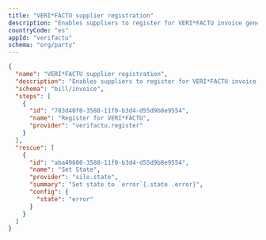 ```yaml
---
title: "VERI*FACTU supplier registration"
description: "Enables suppliers to register for VERI*FACTU invoice generation"
countryCode: "es"
appId: "verifactu"
schema: "org/party"
---
```


```json
{
  "name": "VERI*FACTU supplier registration",
  "description": "Enables suppliers to register for VERI*FACTU invoice generation",
  "schema": "bill/invoice",
  "steps": [
    {
      "id": "783d40f0-3588-11f0-b3d4-d55d9b8e9554",
      "name": "Register for VERI*FACTU",
      "provider": "verifactu.register"
    }
  ],
  "rescue": [
    {
      "id": "aba49600-3588-11f0-b3d4-d55d9b8e9554",
      "name": "Set State",
      "provider": "silo.state",
      "summary": "Set state to `error`{.state .error}",
      "config": {
        "state": "error"
      }
    }
  ]
}

```